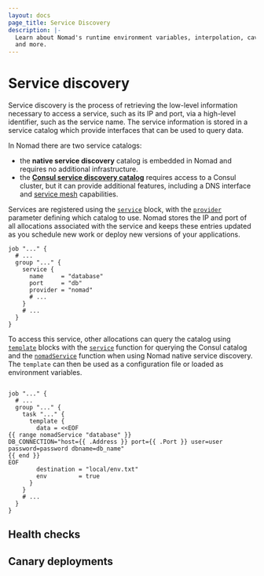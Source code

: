 ```yaml
---
layout: docs
page_title: Service Discovery
description: |-
  Learn about Nomad's runtime environment variables, interpolation, caveats,
  and more.
---
```


# Service discovery

Service discovery is the process of retrieving the low-level information
necessary to access a service, such as its IP and port, via a high-level
identifier, such as the service name. The service information is stored in a
service catalog which provide interfaces that can be used to query data.

In Nomad there are two service catalogs:

- the **native service discovery** catalog is embedded in Nomad and requires no
  additional infrastructure.
- the **[Consul service discovery catalog][consul_sd]** requires access to a
  Consul cluster, but it can provide additional features, including a DNS
  interface and [service mesh] capabilities.

Services are registered using the [`service`] block, with the [`provider`]
parameter defining which catalog to use. Nomad stores the IP and port of all
allocations associated with the service and keeps these entries updated as you
schedule new work or deploy new versions of your applications.

```hcl
job "..." {
  # ...
  group "..." {
    service {
      name     = "database"
      port     = "db"
      provider = "nomad"
      # ...
    }
    # ...
  }
}
```

To access this service, other allocations can query the catalog using
[`template`] blocks with the [`service`][ct_service_fn] function for querying
the Consul catalog and the [`nomadService`][ct_nomad_service_fn] function when
using Nomad native service discovery. The `template` can then be used as a
configuration file or loaded as environment variables.

```hcl

job "..." {
  # ...
  group "..." {
    task "..." {
      template {
        data = <<EOF
{{ range nomadService "database" }}
DB_CONNECTION="host={{ .Address }} port={{ .Port }} user=user password=password dbname=db_name"
{{ end }}
EOF
        destination = "local/env.txt"
        env         = true
      }
    }
    # ...
  }
}
```

## Health checks


## Canary deployments

[`provider`]: /docs/job-specification/service#provider
[`service`]: /docs/job-specification/service
[`template`]: /docs/job-specification/template#template-examples
[ct_service_fn]: https://github.com/hashicorp/consul-template/blob/main/docs/templating-language.md#service
[ct_nomad_service_fn]: https://github.com/hashicorp/consul-template/blob/main/docs/templating-language.md#nomadservice
[consul_sd]: https://developer.hashicorp.com/consul/docs/concepts/service-discovery
[service mesh]: /docs/networking/service-mesh
